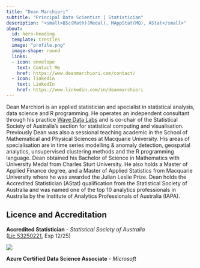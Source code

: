 ```yaml
---
title: "Dean Marchiori"
subtitle: "Principal Data Scientist | Statistician"
description: "<small>BSc(Math)(Medal), MAppStat(MQ), AStat</small>"
about:
  id: hero-heading
  template: trestles
  image: "profile.png"
  image-shape: round
  links:
  - icon: envelope
    text: Contact Me
    href: https://www.deanmarchiori.com/contact/
  - icon: linkedin
    text: LinkedIn
    href: https://www.linkedin.com/in/deanmarchiori
---
```



:::{#hero-heading}

Dean Marchiori is an applied statistician and specialist in statistical analysis, data science and R programming. He operates an independent consultant through his practice [Wave Data Labs](https://www.wavedatalabs.com.au/) and is co-chair of the Statistical Society of Australia’s section for statistical computing and visualisation. Previously Dean was also a sessional teaching academic in the School of Mathematical and Physical Sciences at Macquarie University. His areas of specialisation are in time series modelling & anomaly detection, geospatial analytics, unsupervised clustering methods and the R programming language. Dean obtained his Bachelor of Science in Mathematics with University Medal from Charles Sturt University. He also holds a Master of Applied Finance degree, and a Master of Applied Statistics from Macquarie University where he was awarded the Julian Leslie Prize. Dean holds the Accredited Statistician (AStat) qualification from the Statistical Society of Australia and was named one of the top 10 analytics professionals in Australia by the Institute of Analytics Professionals of Australia (IAPA).  

:::   


## Licence and Accreditation  

 **Accredited Statistician** - *Statistical Society of Australia*   
 ([Lic 53250221](https://www.statsoc.org.au/Sys/PublicProfile/53250221/4702721), Exp 12/25)

![](../img/SSA_2025.png)
 
 **Azure Certified Data Science Associate** - *Microsoft*   
 
<div data-iframe-width="150" data-iframe-height="270" data-share-badge-id="80e6017b-6e52-4d87-a9e4-d84781bf7280" data-share-badge-host="https://www.credly.com"></div><script type="text/javascript" async src="//cdn.credly.com/assets/utilities/embed.js"></script>

<!-- Calendly badge widget begin -->
<link href="https://assets.calendly.com/assets/external/widget.css" rel="stylesheet">
<script src="https://assets.calendly.com/assets/external/widget.js" type="text/javascript" async></script>
<script type="text/javascript">window.onload = function() { Calendly.initBadgeWidget({ url: 'https://calendly.com/wavedata', text: 'Schedule time with me', color: '#0069ff', textColor: '#ffffff', branding: true }); }</script>
<!-- Calendly badge widget end -->